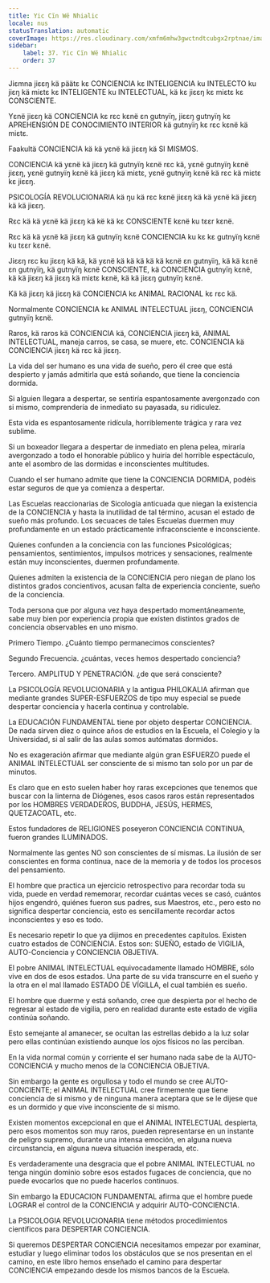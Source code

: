 ```yaml
---
title: Yic Cïn Wë Nhialic
locale: nus
statusTranslation: automatic
coverImage: https://res.cloudinary.com/xmfm6mhw3gwctndtcubgx2rptnae/image/upload/v1740337243/small_cover_educacion_fundamental_a051170f1c.webp
sidebar:
    label: 37. Yic Cïn Wë Nhialic
    order: 37
---
```

Jiɛmna jiɛɛŋ kä päätɛ kɛ CONCIENCIA kɛ INTELIGENCIA ku INTELECTO ku jiɛŋ kä miɛtɛ kɛ INTELIGENTE ku INTELECTUAL, kä kɛ jiɛɛŋ kɛ miɛtɛ kɛ CONSCIENTE.

Yɛnë jiɛɛŋ kä CONCIENCIA kɛ rɛc kɛnë ɛn gutnyïŋ, jiɛɛŋ gutnyïŋ kɛ APREHENSIÓN DE CONOCIMIENTO INTERIOR kä gutnyïŋ kɛ rɛc kɛnë kä miɛtɛ.

Faakultä CONCIENCIA kä kä yɛnë kä jiɛɛŋ kä SI MISMOS.

CONCIENCIA kä yɛnë kä jiɛɛŋ kä gutnyïŋ kɛnë rɛc kä, yɛnë gutnyïŋ kɛnë jiɛɛŋ, yɛnë gutnyïŋ kɛnë kä jiɛɛŋ kä miɛtɛ, yɛnë gutnyïŋ kɛnë kä rɛc kä miɛtɛ kɛ jiɛɛŋ.

PSICOLOGÍA REVOLUCIONARIA kä ŋu kä rɛc kɛnë jiɛɛŋ kä kä yɛnë kä jiɛɛŋ kä kä jiɛɛŋ.

Rɛc kä kä yɛnë kä jiɛɛŋ kä kë kä kɛ CONSCIENTE kɛnë ku tɛɛr kɛnë.

Rɛc kä kä yɛnë kä jiɛɛŋ kä gutnyïŋ kɛnë CONCIENCIA ku kɛ kɛ gutnyïŋ kɛnë ku tɛɛr kɛnë.

Jiɛɛŋ rɛc ku jiɛɛŋ kä kä, kä yɛnë kä kä kä kä kä kɛnë ɛn gutnyïŋ, kä kä kɛnë ɛn gutnyïŋ, kä gutnyïŋ kɛnë CONSCIENTE, kä CONCIENCIA gutnyïŋ kɛnë, kä kä jiɛɛŋ kä jiɛɛŋ kä miɛtɛ kɛnë, kä kä jiɛɛŋ gutnyïŋ kɛnë.

Kä kä jiɛɛŋ kä jiɛɛŋ kä CONCIENCIA kɛ ANIMAL RACIONAL kɛ rɛc kä.

Normalmente CONCIENCIA kɛ ANIMAL INTELECTUAL jiɛɛŋ, CONCIENCIA gutnyïŋ kɛnë.

Raros, kä raros kä CONCIENCIA kä, CONCIENCIA jiɛɛŋ kä, ANIMAL INTELECTUAL, maneja carros, se casa, se muere, etc. CONCIENCIA kä CONCIENCIA jiɛɛŋ kä rɛc kä jiɛɛŋ.

La vida del ser humano es una vida de sueño, pero él cree que está despierto y jamás admitirla que está soñando, que tiene la conciencia dormida.

Si alguien llegara a despertar, se sentiría espantosamente avergonzado con si mismo, comprendería de inmediato su payasada, su ridiculez.

Esta vida es espantosamente ridícula, horriblemente trágica y rara vez sublime.

Si un boxeador llegara a despertar de inmediato en plena pelea, miraría avergonzado a todo el honorable público y huiría del horrible espectáculo, ante el asombro de las dormidas e inconscientes multitudes.

Cuando el ser humano admite que tiene la CONCIENCIA DORMIDA, podéis estar seguros de que ya comienza a despertar.

Las Escuelas reaccionarias de Sicología anticuada que niegan la existencia de la CONCIENCIA y hasta la inutilidad de tal término, acusan el estado de sueño más profundo. Los secuaces de tales Escuelas duermen muy profundamente en un estado prácticamente infraconsciente e inconsciente.

Quienes confunden a la conciencia con las funciones Psicológicas; pensamientos, sentimientos, impulsos motrices y sensaciones, realmente están muy inconscientes, duermen profundamente.

Quienes admiten la existencia de la CONCIENCIA pero niegan de plano los distintos grados concientivos, acusan falta de experiencia conciente, sueño de la conciencia.

Toda persona que por alguna vez haya despertado momentáneamente, sabe muy bien por experiencia propia que existen distintos grados de conciencia observables en uno mismo.

Primero Tiempo. ¿Cuánto tiempo permanecimos conscientes?

Segundo Frecuencia. ¿cuántas, veces hemos despertado conciencia?

Tercero. AMPLITUD Y PENETRACIÓN. ¿de que será consciente?

La PSICOLOGÍA REVOLUCIONARIA y la antigua PHILOKALIA afirman que mediante grandes SUPER-ESFUERZOS de tipo muy especial se puede despertar conciencia y hacerla continua y controlable.

La EDUCACIÓN FUNDAMENTAL tiene por objeto despertar CONCIENCIA. De nada sirven diez o quince años de estudios en la Escuela, el Colegio y la Universidad, si al salir de las aulas somos autómatas dormidos.

No es exageración afirmar que mediante algún gran ESFUERZO puede el ANIMAL INTELECTUAL ser consciente de si mismo tan solo por un par de minutos.

Es claro que en esto suelen haber hoy raras excepciones que tenemos que buscar con la linterna de Diógenes, esos casos raros están representados por los HOMBRES VERDADEROS, BUDDHA, JESÚS, HERMES, QUETZACOATL, etc.

Estos fundadores de RELIGIONES poseyeron CONCIENCIA CONTINUA, fueron grandes ILUMINADOS.

Normalmente las gentes NO son conscientes de sí mismas. La ilusión de ser conscientes en forma continua, nace de la memoria y de todos los procesos del pensamiento.

El hombre que practica un ejercicio retrospectivo para recordar toda su vida, puede en verdad rememorar, recordar cuántas veces se casó, cuántos hijos engendró, quiénes fueron sus padres, sus Maestros, etc., pero esto no significa despertar conciencia, esto es sencillamente recordar actos inconscientes y eso es todo.

Es necesario repetir lo que ya dijimos en precedentes capítulos. Existen cuatro estados de CONCIENCIA. Estos son: SUEÑO, estado de VIGILIA, AUTO-Conciencia y CONCIENCIA OBJETIVA.

El pobre ANIMAL INTELECTUAL equivocadamente llamado HOMBRE, sólo vive en dos de esos estados. Una parte de su vida transcurre en el sueño y la otra en el mal llamado ESTADO DE VÍGILLA, el cual también es sueño.

El hombre que duerme y está soñando, cree que despierta por el hecho de regresar al estado de vigilia, pero en realidad durante este estado de vigilia continúa soñando.

Esto semejante al amanecer, se ocultan las estrellas debido a la luz solar pero ellas continúan existiendo aunque los ojos físicos no las perciban.

En la vida normal común y corriente el ser humano nada sabe de la AUTO-CONCIENCIA y mucho menos de la CONCIENCIA OBJETIVA.

Sin embargo la gente es orgullosa y todo el mundo se cree AUTO-CONCIENTE; el ANIMAL INTELECTUAL cree firmemente que tiene conciencia de si mismo y de ninguna manera aceptara que se le dijese que es un dormido y que vive inconsciente de si mismo.

Existen momentos excepcional en que el ANIMAL INTELECTUAL despierta, pero esos momentos son muy raros, pueden representarse en un instante de peligro supremo, durante una intensa emoción, en alguna nueva circunstancia, en alguna nueva situación inesperada, etc.

Es verdaderamente una desgracia que el pobre ANIMAL INTELECTUAL no tenga ningún dominio sobre esos estados fugaces de conciencia, que no puede evocarlos que no puede hacerlos continuos.

Sin embargo la EDUCACION FUNDAMENTAL afirma que el hombre puede LOGRAR el control de la CONCIENCIA y adquirir AUTO-CONCIENC1A.

La PSICOLOGIA REVOLUCIONARIA tiene métodos procedimientos científicos para DESPERTAR CONCIENCIA.

Si queremos DESPERTAR CONCIENCIA necesitamos empezar por examinar, estudiar y luego eliminar todos los obstáculos que se nos presentan en el camino, en este libro hemos enseñado el camino para despertar CONCIENCIA empezando desde los mismos bancos de la Escuela.

